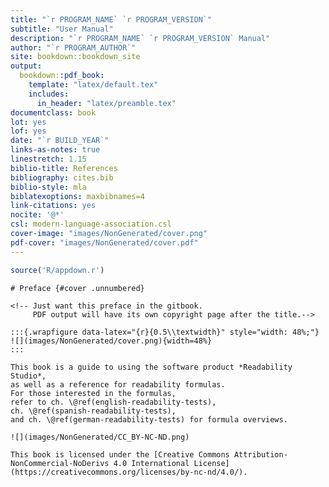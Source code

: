 ```yaml
--- 
title: "`r PROGRAM_NAME` `r PROGRAM_VERSION`"
subtitle: "User Manual"
description: "`r PROGRAM_NAME` `r PROGRAM_VERSION` Manual"
author: "`r PROGRAM_AUTHOR`"
site: bookdown::bookdown_site
output:
  bookdown::pdf_book:
    template: "latex/default.tex"
    includes:
      in_header: "latex/preamble.tex"
documentclass: book
lot: yes
lof: yes
date: "`r BUILD_YEAR`"
links-as-notes: true
linestretch: 1.15
biblio-title: References
bibliography: cites.bib
biblio-style: mla
biblatexoptions: maxbibnames=4
link-citations: yes
nocite: '@*'
csl: modern-language-association.csl
cover-image: "images/NonGenerated/cover.png"
pdf-cover: "images/NonGenerated/cover.pdf"
---
```


```r
source('R/appdown.r')
```

```asis
# Preface {#cover .unnumbered}

<!-- Just want this preface in the gitbook.
     PDF output will have its own copyright page after the title.-->

:::{.wrapfigure data-latex="{r}{0.5\\textwidth}" style="width: 48%;"}
![](images/NonGenerated/cover.png){width=48%}
:::

This book is a guide to using the software product *Readability Studio*,
as well as a reference for readability formulas.
For those interested in the formulas,
refer to ch. \@ref(english-readability-tests),
ch. \@ref(spanish-readability-tests),
and ch. \@ref(german-readability-tests) for formula overviews.

![](images/NonGenerated/CC_BY-NC-ND.png)

This book is licensed under the [Creative Commons Attribution-NonCommercial-NoDerivs 4.0 International License](https://creativecommons.org/licenses/by-nc-nd/4.0/).
```
